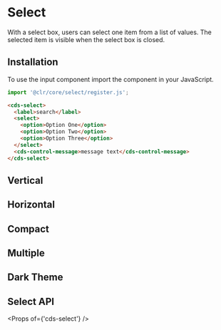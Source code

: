 
<Meta title="Forms/Select" />

# Select

With a select box, users can select one item from a list of values. The selected
item is visible when the select box is closed.

## Installation

To use the input component import the component in your JavaScript.

```typescript
import '@clr/core/select/register.js';
```

```html
<cds-select>
  <label>search</label>
  <select>
    <option>Option One</option>
    <option>Option Two</option>
    <option>Option Three</option>
  </select>
  <cds-control-message>message text</cds-control-message>
</cds-select>
```

<Preview>
  <Story id="stories-select--select" />
</Preview>

## Vertical

<Preview>
  <Story id="stories-select--vertical" />
</Preview>

## Horizontal

<Preview>
  <Story id="stories-select--horizontal" />
</Preview>

## Compact

<Preview>
  <Story id="stories-select--compact" />
</Preview>

## Multiple

<Preview>
  <Story id="stories-select--multiple" />
</Preview>

## Dark Theme

<Preview>
  <Story id="stories-select--dark-theme" />
</Preview>

## Select API

<Props of={'cds-select'} />
